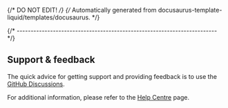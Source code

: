 {/* DO NOT EDIT! */}
{/* Automatically generated from docusaurus-template-liquid/templates/docusaurus. */}

{/* ------------------------------------------------------------------------ */}

## Support & feedback

The quick advice for getting support and providing feedback is to use the
[GitHub Discussions](https://github.com/xpack-dev-tools/aarch64-none-elf-gcc-xpack/discussions).

For additional information, please refer to the
[Help Centre](/docs/support/) page.
